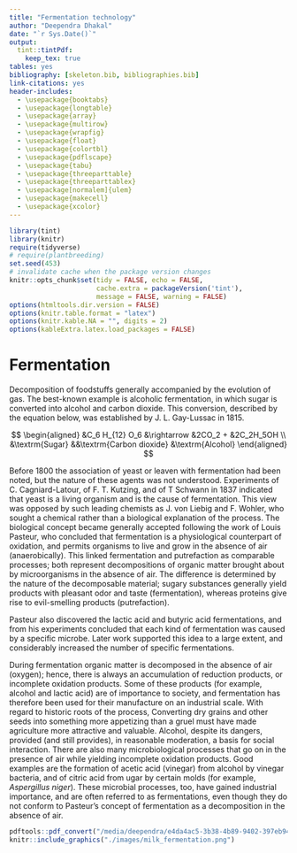 ```yaml
---
title: "Fermentation technology"
author: "Deependra Dhakal"
date: "`r Sys.Date()`"
output: 
  tint::tintPdf:
    keep_tex: true
tables: yes
bibliography: [skeleton.bib, bibliographies.bib]
link-citations: yes
header-includes:
  - \usepackage{booktabs}
  - \usepackage{longtable}
  - \usepackage{array}
  - \usepackage{multirow}
  - \usepackage{wrapfig}
  - \usepackage{float}
  - \usepackage{colortbl}
  - \usepackage{pdflscape}
  - \usepackage{tabu}
  - \usepackage{threeparttable}
  - \usepackage{threeparttablex}
  - \usepackage[normalem]{ulem}
  - \usepackage{makecell}
  - \usepackage{xcolor}
---
```


```r
library(tint)
library(knitr)
require(tidyverse)
# require(plantbreeding)
set.seed(453)
# invalidate cache when the package version changes
knitr::opts_chunk$set(tidy = FALSE, echo = FALSE, 
                      cache.extra = packageVersion('tint'), 
                      message = FALSE, warning = FALSE)
options(htmltools.dir.version = FALSE) 
options(knitr.table.format = "latex")
options(knitr.kable.NA = "", digits = 2)
options(kableExtra.latex.load_packages = FALSE)
```

\clearpage

# Fermentation

Decomposition of foodstuffs generally accompanied by the evolution of gas. The best-known example is alcoholic fermentation, in which sugar is converted into alcohol and carbon dioxide. This conversion, described by the equation below, was established by J. L. Gay-Lussac in 1815.

$$
\begin{aligned}
&C_6 H_{12} O_6 &\rightarrow &2CO_2 + &2C_2H_5OH \\
&\textrm{Sugar} &&\textrm{Carbon dioxide} &\textrm{Alcohol}
\end{aligned}
$$

Before 1800 the association of yeast or leaven with fermentation had been noted, but the nature of these agents was not understood. Experiments of C. Cagniard-Latour, of F. T. Kutzing, and of T Schwann in 1837 indicated that yeast is a living organism and is the cause of fermentation. This view was opposed by such leading chemists as J. von Liebig and F. Wohler, who sought a chemical rather than a biological explanation of the process. The biological concept became generally accepted following the work of Louis Pasteur, who concluded that fermentation is a physiological counterpart of oxidation, and permits organisms to live and grow in the absence of air (anaerobically). This linked fermentation and putrefaction as comparable processes; both represent decompositions of organic matter brought about by microorganisms in the absence of air. The difference is determined by the nature of the decomposable material; sugary substances generally yield products with pleasant odor and taste (fermentation), whereas proteins give rise to evil-smelling products (putrefaction). 

Pasteur also discovered the lactic acid and butyric acid fermentations, and from his experiments concluded that each kind of fermentation was caused by a specific microbe. Later work supported this idea to a large extent, and considerably increased the number of specific fermentations.

During fermentation organic matter is decomposed in the absence of air (oxygen); hence, there is always an accumulation of reduction products, or incomplete oxidation products. Some of these products (for example, alcohol and lactic acid) are of importance to society, and fermentation has therefore been used for their manufacture on an industrial scale. With regard to historic roots of the process, Converting dry grains and other seeds into something more appetizing than a gruel must have made agriculture more attractive and valuable. Alcohol, despite its dangers, provided (and still provides), in reasonable moderation, a basis for social interaction. There are also many microbiological processes that go on in the presence of air while yielding incomplete oxidation products. Good examples are the formation of acetic acid (vinegar) from alcohol by vinegar bacteria, and of citric acid from ugar by certain molds (for example, _Aspergillus niger_). These microbial processes, too, have gained industrial importance, and are often referred to as fermentations, even though they do not conform to Pasteur’s concept of fermentation as a decomposition in the absence of air.


```r
pdftools::pdf_convert("/media/deependra/e4da4ac5-3b38-4b89-9402-397eb940e4d3/Addition/Food Technology/Food Encyclopedia/Food Science, Food Technology and Nutrition.pdf", pages = 2375, format = "png", dpi = 250, filenames = "./images/milk_fermentation.png")
knitr::include_graphics("./images/milk_fermentation.png")
```


